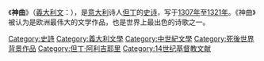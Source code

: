{{Catnav|頁面分類|各種主題的頁面分類|按國家分類|各國文化|義大利文化|義大利文學}}
{{Catnav|頁面分類|各種主題的頁面分類|按國家分類|各國文化|各國文學|義大利文學}}
{{Catnav|頁面分類|人文學科|艺术|文学|各國文學|義大利文學}}
{{Catnav|頁面分類|人文學科|艺术|文学|詩|史詩}}
{{Catnav|頁面分類|人文學科|文学|詩|史詩}}
{{Catnav|頁面分類|人文學科|文学|文學體裁|詩|史詩}}

{{catmore}}
《'''神曲'''》（[[義大利文|義大利文]]：''{{lang|it|Divina Commedia}}''），是[[意大利|意大利]]诗人[[但丁|但丁]]的[[史诗|史诗]]，写于[[1307年|1307年]]至[[1321年|1321年]]。《神曲》被认为是欧洲最伟大的文学作品，也是世界上最出色的诗歌之一。

{{commons category|The Divine Comedy}}

[[Category:史詩|Category:史詩]]
[[Category:義大利文學|Category:義大利文學]]
[[Category:中世紀文學|Category:中世紀文學]]
[[Category:死後世界背景作品|Category:死後世界背景作品]]
[[Category:但丁·阿利吉耶里|Category:但丁·阿利吉耶里]]
[[Category:14世纪基督教文献|Category:14世纪基督教文献]]